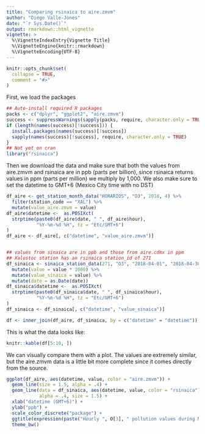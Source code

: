 ```yaml
---
title: "Comparing rsinaica to aire.zmvm"
author: "Diego Valle-Jones"
date: "`r Sys.Date()`"
output: rmarkdown::html_vignette
vignette: >
  %\VignetteIndexEntry{Vignette Title}
  %\VignetteEngine{knitr::rmarkdown}
  %\VignetteEncoding{UTF-8}
---
```


```r
knitr::opts_chunk$set(
  collapse = TRUE,
  comment = "#>"
)
```

First, we load the packages

```r
## Auto-install required R packages
packs <- c("dplyr", "ggplot2", "aire.zmvm")
success <- suppressWarnings(sapply(packs, require, character.only = TRUE))
if (length(names(success)[!success])) {
  install.packages(names(success)[!success])
  sapply(names(success)[!success], require, character.only = TRUE)
}
## Not yet on cran
library("rsinaica")
```

Then we download the data and make sure that both the values from aire.zmvm and rsinaica are in ppb
(parts per billion), since rsinaica returns values in ppm (parts per million) we multiply by 1,000. We also make sure to set the datetime to GMT+6 (Mexico City time with no DST)

```r
df_aire <- get_station_month_data("HORARIOS", "O3", 2018, 4) %>%
  filter(station_code == "XAL") %>%
  mutate(value_aire.zmvm = value)
df_aire$datetime <-  as.POSIXct(
  strptime(paste0(df_aire$date, " ", df_aire$hour),
           "%Y-%m-%d %H", tz = "Etc/GMT+6")
)
df_aire <- df_aire[, c("datetime", "value_aire.zmvm")]


## values from sinaica are in ppb and those from aire.cdmx in ppm
## Xalostoc station has an rsinaica station_id of 271
df_sinaica <- sinaica_station_data(271, "O3", "2018-04-01", "2018-04-30") %>%
  mutate(value = value * 1000) %>%
  mutate(value_sinaica = value) %>%
  mutate(date = as.Date(date))
df_sinaica$datetime <-  as.POSIXct(
  strptime(paste0(df_sinaica$date, " ", df_sinaica$hour),
           "%Y-%m-%d %H", tz = "Etc/GMT+6")
)
df_sinaica <- df_sinaica[, c("datetime", "value_sinaica")]

df <- inner_join(df_aire, df_sinaica, by = c("datetime" = "datetime"))
```

This is what the data looks like:

```r
knitr::kable(df[5:10, ])
```

We can visually compare them with a plot. The values are extremely similar, but the aire.zmvm data is a little bit more complete since it comes directly from the source.

```r
ggplot(df_aire, aes(datetime, value, color = "aire.zmvm")) +
  geom_line(size = 1.5, alpha = .4) +
  geom_line(data = df_sinaica, aes(datetime, value, color = "rsinaica"),
            alpha = .4, size = 1.5) +
  xlab("datetime (GMT+6)") +
  ylab("ppb") +
  scale_color_discrete("package") +
  ggtitle(expression(paste("Hourly ", O[3], " pollution values during March"))) +
  theme_bw()
```
